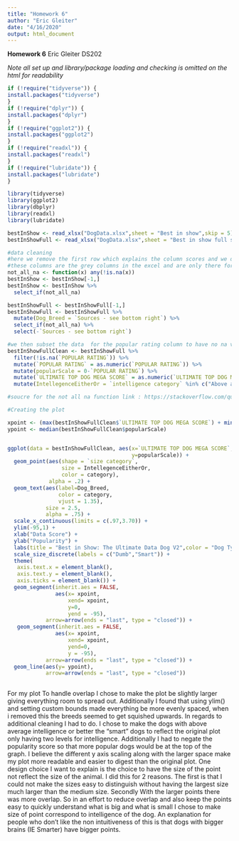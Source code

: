 ```yaml
---
title: "Homework 6"
author: "Eric Gleiter"
date: "4/16/2020"
output: html_document
---
```

**Homework 6**
Eric Gleiter
DS202

*Note all set up and library/package loading and checking is omitted on the html for readability*
```r
if (!require("tidyverse")) {
install.packages("tidyverse")
}
if (!require("dplyr")) {
install.packages("dplyr")
}
if (!require("ggplot2")) {
install.packages("ggplot2")
}
if (!require("readxl")) {
install.packages("readxl")
}
if (!require("lubridate")) {
install.packages("lubridate")
}

```

```r
library(tidyverse)
library(ggplot2)
library(dbplyr)
library(readxl)
library(lubridate)

bestInShow <- read_xlsx("DogData.xlsx",sheet = "Best in show",skip = 5)
bestInShowFull <- read_xlsx("DogData.xlsx",sheet = "Best in show full sheet", skip = 2)


```

```r
#data cleaning
#here we remove the first row which explains the column scores and we drop the columns where all values are null
#these columns are the grey columns in the excel and are only there for visual reasons
not_all_na <- function(x) any(!is.na(x))
bestInShow <- bestInShow[-1,]
bestInShow <- bestInShow %>%
  select_if(not_all_na)

bestInShowFull <- bestInShowFull[-1,]
bestInShowFull <- bestInShowFull %>%
  mutate(Dog_Breed = `Sources - see bottom right`) %>%
  select_if(not_all_na) %>%
  select(-`Sources - see bottom right`)

#we then subset the data  for the popular rating column to have no na values as these are all the dogs included in the infographic
bestInShowFullClean <- bestInShowFull %>%
  filter(!is.na(`POPULAR RATING`)) %>%
  mutate(`POPULAR RATING` = as.numeric(`POPULAR RATING`)) %>%
  mutate(popularScale = 0-`POPULAR RATING`) %>%
  mutate(`ULTIMATE TOP DOG MEGA SCORE` = as.numeric(`ULTIMATE TOP DOG MEGA SCORE`)) %>%
  mutate(IntellegenceEitherOr = `intelligence category` %in% c("Above average","Excellent","Brightest"))

#soucre for the not all na function link : https://stackoverflow.com/questions/2643939/remove-columns-from-dataframe-where-all-values-are-na
```

```r
#Creating the plot

xpoint <- (max(bestInShowFullClean$`ULTIMATE TOP DOG MEGA SCORE`) + min(bestInShowFullClean$`ULTIMATE TOP DOG MEGA SCORE`))/2
ypoint <- median(bestInShowFullClean$popularScale)


ggplot(data = bestInShowFullClean, aes(x=`ULTIMATE TOP DOG MEGA SCORE`, 
                                       y=popularScale)) +
  geom_point(aes(shape = `size category`, 
                 size = IntellegenceEitherOr,
                 color = category),
             alpha = .2) +
  geom_text(aes(label=Dog_Breed,
                color = category,
                vjust = 1.35),
            size = 2.5,
            alpha = .75) + 
  scale_x_continuous(limits = c(.97,3.70)) +
  ylim(-95,1) + 
  xlab("Data Score") + 
  ylab("Popularity") +
  labs(title = "Best in Show: The Ultimate Data Dog V2",color = "Dog Type", shape = "Dog Size", size = "Intelligence") +
  scale_size_discrete(labels = c("Dumb","Smart")) +
  theme(
   axis.text.x = element_blank(),
   axis.text.y = element_blank(),
   axis.ticks = element_blank()) + 
  geom_segment(inherit.aes = FALSE,
               aes(x= xpoint,
                   xend= xpoint,
                   y=0,
                   yend = -95),
            arrow=arrow(ends = "last", type = "closed")) +
   geom_segment(inherit.aes = FALSE,
               aes(x= xpoint,
                   xend= xpoint,
                   yend=0,
                   y = -95),
            arrow=arrow(ends = "last", type = "closed")) +
  geom_line(aes(y= ypoint),
            arrow=arrow(ends = "last", type = "closed")) 
  

```


For my plot To handle overlap I chose to make the plot be slightly larger giving everything room to spread out. Additionally I found that using ylim() and setting custom bounds made everything be more evenly spaced, when i removed this the breeds seemed to get squished upwards. In regards to additional cleaning I had to do. I chose to make the dogs with above average intelligence or better the "smart" dogs to reflect the original plot only having two levels for intelligence. Additionally I had to negate the popularity score so that more popular dogs would be at the top of the graph. I believe the different y axis scaling along with the larger space make my plot more readable and easier to digest than the original plot. One design choice I want to explain is the choice to have the size of the point not reflect the size of the animal. I did this for 2 reasons. The first is that I could not make the sizes easy to distinguish without having the largest size much larger than the medium size. Secondly With the larger points there was more overlap. So in an effort to reduce overlap and also keep the points easy to quickly understand what is big and what is small I chose to make size of point correspond to intelligence of the dog. An explanation for people who don't like the non intuitiveness of this is that dogs with bigger brains (IE Smarter) have bigger points. 